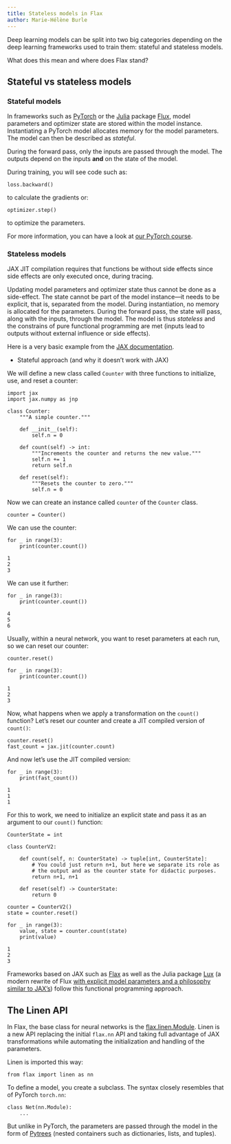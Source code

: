```yaml
---
title: Stateless models in Flax
author: Marie-Hélène Burle
---
```


:::{.def}

Deep learning models can be split into two big categories depending on the deep learning frameworks used to train them: stateful and stateless models.

What does this mean and where does Flax stand?

:::

## Stateful vs stateless models

### Stateful models

In frameworks such as [PyTorch](https://pytorch.org/) or the [Julia](https://julialang.org/) package [Flux](https://fluxml.ai/), model parameters and optimizer state are stored within the model instance. Instantiating a PyTorch model allocates memory for the model parameters. The model can then be described as *stateful*.

During the forward pass, only the inputs are passed through the model. The outputs depend on the inputs **and** on the state of the model.

During training, you will see code such as:

```.python
loss.backward()
```

to calculate the gradients or:

```.python
optimizer.step()
```

to optimize the parameters.

:::{.note}

For more information, you can have a look at [our PyTorch course](http://localhost:5637/ai/pt_mnist.html).

:::

<!-- ```{.python} -->
<!-- import torch -->
<!-- import torch.nn as nn -->

<!-- # we create a subclass of torch.nn.Module -->
<!-- class Net(nn.Module): -->

<!--     # define the model architecture -->
<!--     def __init__(self): -->
<!--         super(Net, self).__init__() -->
<!--         self.fc1 = nn.Linear(784, 128) -->
<!--         self.fc2 = nn.Linear(128, 10) -->

<!--     # set how the data flows through the architecture -->
<!--     def forward(self, x): -->
<!--         x = torch.flatten(x, 1) -->
<!--         x = self.fc1(x) -->
<!--         x = F.relu(x) -->
<!--         x = self.fc2(x) -->
<!--         output = F.log_softmax(x, dim=1) -->
<!--         return output -->
<!-- ``` -->

<!-- The first function defines the model architecture. As you can see, objects are updated in place: their state is changing at each run. This is a form of side-effect. -->

### Stateless models

JAX JIT compilation requires that functions be without side effects since side effects are only executed once, during tracing.

Updating model parameters and optimizer state thus cannot be done as a side-effect. The state cannot be part of the model instance—it needs to be explicit, that is, separated from the model. During instantiation, no memory is allocated for the parameters. During the forward pass, the state will pass, along with the inputs, through the model. The model is thus *stateless* and the constrains of pure functional programming are met (inputs lead to outputs without external influence or side effects).

Here is a very basic example from the [JAX documentation](https://jax.readthedocs.io/en/latest/jax-101/07-state.html).

- Stateful approach (and why it doesn't work with JAX)

We will define a new class called `Counter` with three functions to initialize, use, and reset a counter:

```.python
import jax
import jax.numpy as jnp

class Counter:
    """A simple counter."""
    
    def __init__(self):
        self.n = 0
      
    def count(self) -> int:
        """Increments the counter and returns the new value."""
        self.n += 1
        return self.n
  
    def reset(self):
        """Resets the counter to zero."""
        self.n = 0
```

Now we can create an instance called `counter` of the `Counter` class.

```.python
counter = Counter()
```

We can use the counter:

```.python
for _ in range(3):
    print(counter.count())
```

```
1
2
3
```

We can use it further:

```.python
for _ in range(3):
    print(counter.count())
```

```
4
5
6
```

Usually, within a neural network, you want to reset parameters at each run, so we can reset our counter:

```.python
counter.reset()

for _ in range(3):
    print(counter.count())
```

```
1
2
3
```

Now, what happens when we apply a transformation on the `count()` function? Let's reset our counter and create a JIT compiled version of `count()`:

```.python
counter.reset()
fast_count = jax.jit(counter.count)
```

And now let's use the JIT compiled version:

```.python
for _ in range(3):
    print(fast_count())
```

```
1
1
1
```

For this to work, we need to initialize an explicit state and pass it as an argument to our `count()` function:

```.python
CounterState = int

class CounterV2:
    
    def count(self, n: CounterState) -> tuple[int, CounterState]:
        # You could just return n+1, but here we separate its role as 
        # the output and as the counter state for didactic purposes.
        return n+1, n+1
    
    def reset(self) -> CounterState:
        return 0

counter = CounterV2()
state = counter.reset()

for _ in range(3):
    value, state = counter.count(state)
    print(value)
```

```
1
2
3
```

Frameworks based on JAX such as [Flax](https://flax.readthedocs.io/en/latest/index.html) as well as the Julia package [Lux](https://lux.csail.mit.edu/) (a modern rewrite of Flux [with explicit model parameters and a philosophy similar to JAX's](https://lux.csail.mit.edu/dev/introduction/overview)) follow this functional programming approach.

## The Linen API

In Flax, the base class for neural networks is the [flax.linen.Module](https://flax.readthedocs.io/en/latest/api_reference/flax.linen/module.html). Linen is a new API replacing the initial `flax.nn` API and taking full advantage of JAX transformations while automating the initialization and handling of the parameters.

Linen is imported this way:

```.python
from flax import linen as nn
```

To define a model, you create a subclass. The syntax closely resembles that of PyTorch `torch.nn`:

```.python
class Net(nn.Module):
    ...
```

But unlike in PyTorch, the parameters are passed through the model in the form of [Pytrees](https://jax.readthedocs.io/en/latest/pytrees.html) (nested containers such as dictionaries, lists, and tuples).
